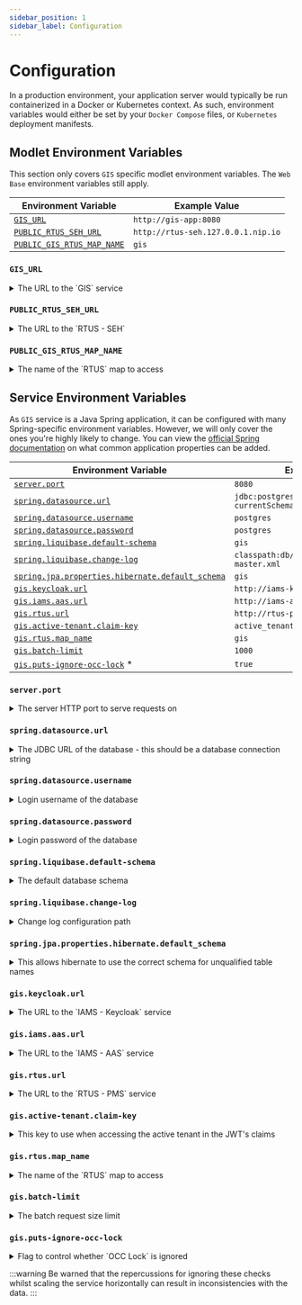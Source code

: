 ```yaml
---
sidebar_position: 1
sidebar_label: Configuration
---
```



# Configuration

In a production environment, your application server would typically be run containerized in a Docker or Kubernetes
context. As such, environment variables would either be set by your `Docker Compose` files, or `Kubernetes` deployment
manifests.

## Modlet Environment Variables

This section only covers `GIS` specific modlet environment variables. The `Web Base` environment variables still apply.

| Environment Variable                                    | Example Value                      |
| ------------------------------------------------------- | ---------------------------------- |
| [`GIS_URL`](#gis_url)                                   | `http://gis-app:8080`              |
| [`PUBLIC_RTUS_SEH_URL`](#public_rtus_seh_url)           | `http://rtus-seh.127.0.0.1.nip.io` |
| [`PUBLIC_GIS_RTUS_MAP_NAME`](#public_gis_rtus_map_name) | `gis`                              |

### `GIS_URL`

<details>
	<summary>The URL to the `GIS` service</summary>
	<div>
		The base URL to call the `GIS` service endpoints. The modlet in the web server is responsible for making these
		calls, though you can use this base URL to make calls to the `GIS` service yourself as well.
	</div>
</details>

### `PUBLIC_RTUS_SEH_URL`

<details>
	<summary>The URL to the `RTUS - SEH`</summary>
	<div>
		This URL is used by the browser to establish a connection to the SSE server (`RTUS - SEH`) to receive
		server-sent events.
	</div>
</details>

### `PUBLIC_GIS_RTUS_MAP_NAME`

<details>
	<summary>The name of the `RTUS` map to access</summary>
	<div>
		This map refers to the `Map` datastructure, not a geospatial map. The `RTUS` provides a distributed map for
		other services to access and receive values via realtime updates. This map is used to namespace where the `GIS`
		service stores its data. For the `GIS`, we use the value `gis`, but this can be any name you want as long as it
		matches the map name configuration in the [`GIS` service](#gisrtusmap_name).
	</div>
</details>

## Service Environment Variables

As `GIS` service is a Java Spring application, it can be configured with many Spring-specific environment variables.
However, we will only cover the ones you're highly likely to change. You can view the
[official Spring documentation](https://docs.spring.io/spring-boot/appendix/application-properties/index.html) on
what common application properties can be added.

| Environment Variable                                                                            | Example Value                                         |
| ----------------------------------------------------------------------------------------------- | ----------------------------------------------------- |
| [`server.port`](#serverport)                                                                    | `8080`                                                |
| [`spring.datasource.url`](#springdatasourceurl)                                                 | `jdbc:postgresql://gis-db:5432/gis?currentSchema=gis` |
| [`spring.datasource.username`](#springdatasourceusername)                                       | `postgres`                                            |
| [`spring.datasource.password`](#springdatasourcepassword)                                       | `postgres`                                            |
| [`spring.liquibase.default-schema`](#springliquibasedefault-schema)                             | `gis`                                                 |
| [`spring.liquibase.change-log`](#springliquibasechange-log)                                     | `classpath:db/changelog/db.changelog-master.xml`      |
| [`spring.jpa.properties.hibernate.default_schema`](#springjpapropertieshibernatedefault_schema) | `gis`                                                 |
| [`gis.keycloak.url`](#giskeycloakurl)                                                           | `http://iams-keycloak:8080`                           |
| [`gis.iams.aas.url`](#gisiamsaasurl)                                                            | `http://iams-aas:8080`                                |
| [`gis.rtus.url`](#gisrtusurl)                                                                   | `http://rtus-pms:8080`                                |
| [`gis.active-tenant.claim-key`](#gisactive-tenantclaim-key)                                     | `active_tenant`                                       |
| [`gis.rtus.map_name`](#gisrtusmap_name)                                                         | `gis`                                                 |
| [`gis.batch-limit`](#gisbatch-limit)                                                            | `1000`                                                |
| [`gis.puts-ignore-occ-lock`](#gisputs-ignore-occ-lock-) \*                                      | `true`                                                |

### `server.port`

<details>
	<summary>The server HTTP port to serve requests on</summary>
	<div>
		This is a [server property from
        Spring](https://docs.spring.io/spring-boot/appendix/application-properties/index.html#application-properties.server.server.port),
        it defaults to `8080`.
    </div>

</details>

### `spring.datasource.url`

<details>
	<summary>The JDBC URL of the database - this should be a database connection string</summary>
	<div>
		https://docs.spring.io/spring-boot/appendix/application-properties/index.html#application-properties.data.spring.datasource.url
	</div>
</details>

### `spring.datasource.username`

<details>
	<summary>Login username of the database</summary>
	<div>
		[Official Spring
		Docs](https://docs.spring.io/spring-boot/appendix/application-properties/index.html#application-properties.data.spring.datasource.username)
	</div>
</details>

### `spring.datasource.password`

<details>
	<summary>Login password of the database</summary>
	<div>
		[Official Spring
		Docs](https://docs.spring.io/spring-boot/appendix/application-properties/index.html#application-properties.data.spring.datasource.password)
	</div>
</details>

### `spring.liquibase.default-schema`

<details>
	<summary>The default database schema</summary>
	<div>
        PostgreSQL namespaces tables in the database with
        ["schemas"](https://www.postgresql.org/docs/current/ddl-schemas.html#DDL-SCHEMAS-PATH), we have a [pre-liquibase
        script](https://github.com/lbruun-net/Pre-Liquibase) that runs before liquibase to create a schema if it does
        not already exist using the `spring.liquibase.default-schema` property.

        This value should match with whatever you set for `spring.jpa.properties.hibernate.default_schema`, our
        convention is to use the module's short name for schemas. So for the `GIS`, we use `gis` as this value.

        [Official Spring Docs](https://docs.spring.io/spring-boot/appendix/application-properties/index.html#application-properties.data-migration.spring.liquibase.default-schema)
    </div>

</details>

### `spring.liquibase.change-log`

<details>
	<summary>Change log configuration path</summary>
	<div>
        We use liquibase to help with database schema migration and versioning. If you are unsure of how to use
        liquibase's changelogs, just use the default value `classpath:db/changelog/db.changelog-master.xml`.

        - [Official Liquibase Changelog Docs](https://docs.liquibase.com/concepts/changelogs/home.html)
    	- [Official Spring Docs](https://docs.spring.io/spring-boot/appendix/application-properties/index.html#application-properties.data-migration.spring.liquibase.change-log)
    </div>

</details>

### `spring.jpa.properties.hibernate.default_schema`

<details>
	<summary>This allows hibernate to use the correct schema for unqualified table names</summary>
	<div>
        This value should match with whatever you set for `spring.liquibase.default-schema`, our convention is to use
        the module's short name for schemas. So for the `GIS`, we use `gis` as this value.

        - [Official Hibernate Docs](https://docs.jboss.org/hibernate/orm/3.3/reference/en/html/session-configuration.html#configuration-optional)
    	- [Official Spring Docs](https://docs.spring.io/spring-boot/appendix/application-properties/index.html#application-properties.data.spring.jpa.properties)
    </div>

</details>

### `gis.keycloak.url`

<details>
	<summary>The URL to the `IAMS - Keycloak` service</summary>
	<div>
		This `GIS` determines the appropriate realm based on the information in the JWT access tokens provided, so the
		URL to Keycloak server is sufficient.
	</div>
</details>

### `gis.iams.aas.url`

<details>
	<summary>The URL to the `IAMS - AAS` service</summary>
	<div>The base URL in order for the `GIS` to call the `IAMS - AAS` endpoints.</div>
</details>

### `gis.rtus.url`

<details>
	<summary>The URL to the `RTUS - PMS` service</summary>
	<div>
		This base URL in order for the `GIS` to call the `RTUS - PMS` endpoints. The `RTUS - PMS` is called whenever the
        `GIS` needs to send update events through the `Real-time Update Service`.
    </div>

</details>

### `gis.active-tenant.claim-key`

<details>
	<summary>This key to use when accessing the active tenant in the JWT's claims</summary>
	<div>
        The `GIS` service decodes and processes the JWT's received. Within the claims, it expects to find an active
        tenant. This configuration is for the `GIS` to understand what key should be used to access the value in the
        claims.

        For example, if you Keycloak configuration maps the active tenant claim to:

        ```json
        {
            "smelly_socks": "the_active_tenant_name"
        }
        ```

        Then, the `gis.active-tenant.claim-key` should be `smelly_socks`. Our typical configuration uses `active_tenant`
        as the claim key.
    </div>

</details>

### `gis.rtus.map_name`

<details>
	<summary>The name of the `RTUS` map to access</summary>
	<div>
		This map refers to the `Map` datastructure, not a geospatial map. The `RTUS` provides a distributed map for
		other services to access and receive values via realtime updates. This map is used to namespace where the `GIS`
		service stores its data. For the `GIS`, we use the value `gis`, but this can be any name you want as long as it
		matches the map name configuration in the [`GIS` modlet](#public_gis_rtus_map_name) (as it must connect to the
		right `RTUS - SEH` map).
	</div>
</details>

### `gis.batch-limit`

<details>
	<summary>The batch request size limit</summary>
	<div>
		It is dangerous to allow unlimited batch requests, this size limit prevents users from making very large
        queries and causing potential system down-time. We use `1000` in our testing.
    </div>

</details>

### `gis.puts-ignore-occ-lock`

<details>
	<summary>Flag to control whether `OCC Lock` is ignored</summary>
	<div>
		The `GIS` service uses an
		[optimistic concurrency control](https://en.wikipedia.org/wiki/Optimistic_concurrency_control) lock field to
		lock rows from updates if the values passed in are outdated.

    	Because the freshness of `GIS` data is of high importance, and data for tracks tends to be streamed in at
    	regular intervals, one use-case is to simply continuously or upsert into the `GIS` (using the `PUT` endpoints),
    	without the desire to track if the existng data is newer. For this reason, this flag exists to allow users to
    	disable the OCC locking mechanism for upserts.
    </div>

</details>

:::warning
Be warned that the repercussions for ignoring these checks whilst scaling the service horizontally can result in
inconsistencies with the data.
:::
